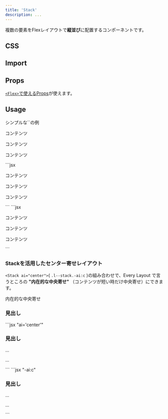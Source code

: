 ```yaml
---
title: 'Stack'
description: ...
---
```


複数の要素をFlexレイアウトで**縦並び**に配置するコンポーネントです。

## CSS

<EmbedCode dirPath='packages/lism-css' srcPath='src/scss/layout/_stack.scss' />


## Import

<ImportPackage component='Stack' />


## Props

[`<Flex>`で使えるProps](/components/flex#props)が使えます。


## Usage

<Preview>
	<PreviewTitle>シンプルな`<Stack>`の例</PreviewTitle>
	<PreviewArea p='40'>
		<Stack g={20} className="has--itemGuide">
			<p>コンテンツ</p>
			<p>コンテンツ</p>
			<p>コンテンツ</p>
		</Stack>
	</PreviewArea>
	<PreviewCode slot="tab" label="JSX">
	```jsx
	<Stack g={20}>
		<p>コンテンツ</p>
		<p>コンテンツ</p>
		<p>コンテンツ</p>
	</Stack>
	```
	</PreviewCode>
	<PreviewCode slot="tab" label="HTML">
	```jsx
	<div class="l--stack -g:20">
		<p>コンテンツ</p>
		<p>コンテンツ</p>
		<p>コンテンツ</p>
	</div>
	```
	</PreviewCode>
</Preview>



### Stackを活用したセンター寄せレイアウト

`<Stack ai="center">`( `.l--stack.-ai:c` )の組み合わせで、Every Layout で言うところの **"内在的な中央寄せ"** （コンテンツが短い時だけ中央寄せ）にできます。

<Preview>
	<PreviewTitle>内在的な中央寄せ</PreviewTitle>
	<PreviewArea resize>
		<Stack ai="center" g={30} p={40} lismState={["has--itemGuide"]}>
			<h3 role="presentation">見出し</h3>
			<Dummy length="s" />
			<Dummy length="l" />
		</Stack>
	</PreviewArea>
	<PreviewCode slot="tab" label="JSX">
	```jsx "ai='center'"
	<Stack ai='center' g={30} p={40}>
		<h3>見出し</h3>
		<p>...</p>
		<p>...</p>
	</Stack>
	```
	</PreviewCode>
	<PreviewCode slot="tab" label="HTML">
	```jsx "-ai:c"
	<div class="l--stack -ai:c -p:40 -g:30">
		<h3>見出し</h3>
		<p>...</p>
		<p>...</p>
	</div>
	```
	</PreviewCode>
</Preview>
